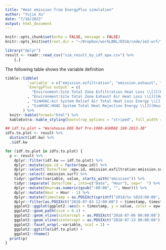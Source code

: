 ```yaml
---
title: "Heat emission from EnergyPlus simulation"
author: "Yujie Xu"
date: "7/18/2022"
output: html_document
---
```


```r
knitr::opts_chunk$set(echo = FALSE, message = FALSE)
knitr::opts_knit$set(root.dir = "~/Dropbox/workLBNL/EESA/code/im3-wrf/")
```

```r
library("dplyr")
result <- readr::read_csv("sim_result_by_idf_epw.csv") %>%
    {.}
```

The following table shows the variable definition
```r
tibble::tibble(
          `variable` = c("emission.exfiltration", "emission.exhaust", "emission.ref", "emission.rej"),
          `EnergyPlus output` = c(
            "Environment:Site Total Zone Exfiltration Heat Loss \\[J](Hourly)"
          , "Environment:Site Total Zone Exhaust Air Heat Loss \\[J](Hourly)"
          , "SimHVAC:Air System Relief Air Total Heat Loss Energy \\[J](Hourly)"
          , "SimHVAC:HVAC System Total Heat Rejection Energy \\[J](Hourly)")
        ) %>%
  knitr::kable(format="html") %>%
  kableExtra::kable_styling(bootstrap_options = "striped", full_width = F, position = "left")
```
``` r
## idf.to.plot = "Warehouse-DOE Ref Pre-1980-ASHRAE 169-2013-3B"
idfs.to.plot <- result %>%
  distinct(idf.kw) %>%
  .$idf.kw

for (idf.to.plot in idfs.to.plot) {
  p <- result %>%
    dplyr::filter(idf.kw == idf.to.plot) %>%
    dplyr::mutate(epw.id = factor(epw.id)) %>%
    dplyr::select(`Date/Time`:epw.id, emission.exfiltration:emission.surf) %>%
    dplyr::select(-emission.surf) %>%
    tidyr::gather(variable, value, starts_with("emission")) %>%
    tidyr::separate(`Date/Time`, into=c("Date", "Hour"), sep="  ") %>%
    dplyr::mutate(Hour=as.numeric(gsub(":00:00", "", Hour))) %>%
    dplyr::mutate(Hour = Hour - 1) %>%
    dplyr::mutate(timestamp = as.POSIXct(sprintf("2018/%s %02d:00:00", `Date`, `Hour`))) %>%
    dplyr::filter(as.POSIXct("2018-07-03 12:00:00") < timestamp, timestamp < as.POSIXct("2018-07-16 12:00:00")) %>%
    ggplot2::ggplot(ggplot2::aes(x = timestamp, y = value, color = epw.id, group=interaction(variable, epw.id))) +
    ggplot2::geom_path(size = 0.1) +
    ggplot2::geom_vline(xintercept = as.POSIXct("2018-07-06 00:00:00"), linetype = "dashed") +
    ggplot2::geom_vline(xintercept = as.POSIXct("2018-07-13 00:00:00"), linetype = "dashed") +
    ggplot2::facet_wrap(.~variable, ncol = 2) +
    ggplot2::ggtitle(idf.to.plot) +
    ggplot2::theme()
  print(p)
}
```
